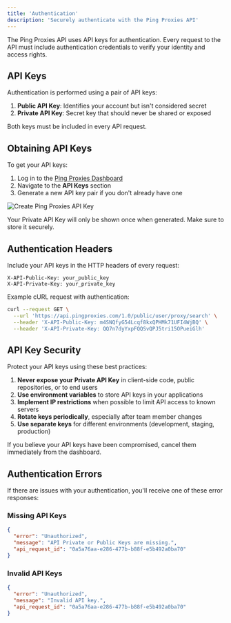 ```yaml
---
title: 'Authentication'
description: 'Securely authenticate with the Ping Proxies API'
---
```


The Ping Proxies API uses API keys for authentication. Every request to the API must include authentication credentials to verify your identity and access rights.

## API Keys

Authentication is performed using a pair of API keys:

1. **Public API Key**: Identifies your account but isn't considered secret
2. **Private API Key**: Secret key that should never be shared or exposed

Both keys must be included in every API request.

## Obtaining API Keys

To get your API keys:

1. Log in to the [Ping Proxies Dashboard](https://dashboard.pingproxies.com)
2. Navigate to the **API Keys** section
3. Generate a new API key pair if you don't already have one

![Create Ping Proxies API Key](/images/create_api_key.png)

<Warning>
  Your Private API Key will only be shown once when generated. Make sure to store it securely.
</Warning>

## Authentication Headers

Include your API keys in the HTTP headers of every request:

```
X-API-Public-Key: your_public_key
X-API-Private-Key: your_private_key
```

Example cURL request with authentication:

```bash
curl --request GET \
  --url 'https://api.pingproxies.com/1.0/public/user/proxy/search' \
  --header 'X-API-Public-Key: m4SNQfyG54Lcqf8kxQPHMk71UFI4WjBQ' \
  --header 'X-API-Private-Key: QQ7n7dyYxpFQQSvQPJ5tri15OPueiGlh'
```

## API Key Security

Protect your API keys using these best practices:

1. **Never expose your Private API Key** in client-side code, public repositories, or to end users
2. **Use environment variables** to store API keys in your applications
3. **Implement IP restrictions** when possible to limit API access to known servers
4. **Rotate keys periodically**, especially after team member changes
5. **Use separate keys** for different environments (development, staging, production)

<Note>
  If you believe your API keys have been compromised, cancel them immediately from the dashboard.
</Note>

## Authentication Errors

If there are issues with your authentication, you'll receive one of these error responses:

### Missing API Keys

```json
{
  "error": "Unauthorized",
  "message": "API Private or Public Keys are missing.",
  "api_request_id": "0a5a76aa-e286-477b-b88f-e5b492a0ba70"
}
```

### Invalid API Keys

```json
{
  "error": "Unauthorized",
  "message": "Invalid API key.",
  "api_request_id": "0a5a76aa-e286-477b-b88f-e5b492a0ba70"
}
```